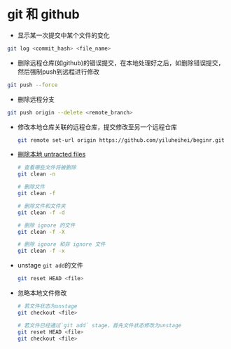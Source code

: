 # git 和 github

- 显示某一次提交中某个文件的变化

```sh
git log <commit_hash> <file_name>
```

- 删除远程仓库(如github)的错误提交，在本地处理好之后，如删除错误提交，然后强制push到远程进行修改

```sh
git push --force
```

- 删除远程分支

```sh
git push origin --delete <remote_branch>
```

- 修改本地仓库关联的远程仓库，提交修改至另一个远程仓库

  ```sh
  git remote set-url origin https://github.com/yiluheihei/beginr.git
  ```

- [删除本地 untracted files](https://stackoverflow.com/questions/61212/how-to-remove-local-untracked-files-from-the-current-git-working-tree)
  
  ```sh
  # 查看哪些文件将被删除
  git clean -n 
  
  # 删除文件
  git clean -f
  
  # 删除文件和文件夹
  git clean -f -d
  
  # 删除 ignore 的文件
  git clean -f -X
  
  # 删除 ignore 和非 ignore 文件
  git clean -f -x
  ```

- unstage `git add`的文件
 
  ```sh
  git reset HEAD <file>
  ```
  
- 忽略本地文件修改

  ```sh
  # 若文件状态为unstage
  git checkout <file>
  
  # 若文件已经通过`git add` stage，首先文件状态修改为unstage
  git reset HEAD <file>
  git checkout <file>
  ```
  